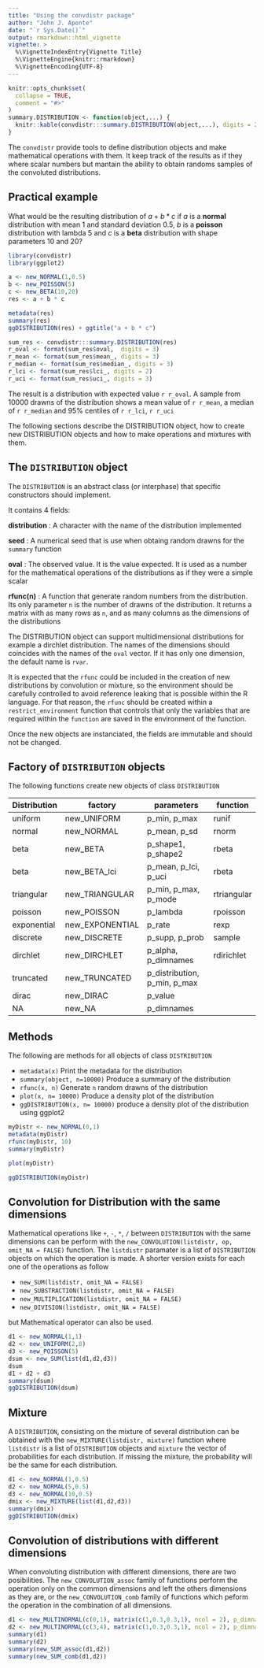 ```yaml
---
title: "Using the convdistr package"
author: "John J. Aponte"
date: "`r Sys.Date()`"
output: rmarkdown::html_vignette
vignette: >
  %\VignetteIndexEntry{Vignette Title}
  %\VignetteEngine{knitr::rmarkdown}
  %\VignetteEncoding{UTF-8}
---
```


```r
knitr::opts_chunk$set(
  collapse = TRUE,
  comment = "#>"
)
summary.DISTRIBUTION <- function(object,...) {
  knitr::kable(convdistr:::summary.DISTRIBUTION(object,...), digits = 2)
}
```

The `convdistr` provide tools to define distribution objects and make 
mathematical operations with them. It keep track of the results as if they
where scalar numbers but mantain the ability to obtain randoms samples of
the convoluted distributions.

## Practical example
What would be the resulting distribution of 
$a+b*c$ if $a$ is a __normal__ distribution with mean 1 and standard deviation 0.5,
$b$ is a __poisson__ distribution with lambda 5 and $c$ is a __beta__ distribution with
shape parameters 10 and 20?

```r
library(convdistr)
library(ggplot2)

a <- new_NORMAL(1,0.5)
b <- new_POISSON(5)
c <- new_BETA(10,20)
res <- a + b * c

metadata(res) 
summary(res)
ggDISTRIBUTION(res) + ggtitle("a + b * c")
```

```r
sum_res <- convdistr:::summary.DISTRIBUTION(res)
r_oval <- format(sum_res$oval,  digits = 3)
r_mean <- format(sum_res$mean_, digits = 3)
r_median <- format(sum_res$median_, digits = 3)
r_lci <- format(sum_res$lci_, digits = 2)
r_uci <- format(sum_res$uci_, digits = 3)
```

The result is a distribution with expected value `r r_oval`. A sample from 10000
drawns of the distribution shows a mean value of `r r_mean`, a median of `r r_median`
and 95% centiles of `r r_lci`, `r r_uci`

The following sections describe the DISTRIBUTION object, how to create 
new DISTRIBUTION objects and how to make operations and mixtures with them.

## The `DISTRIBUTION` object

The `DISTRIBUTION` is an abstract class (or interphase)
that specific constructors should implement.


It contains 4 fields:

**distribution**
      : A character with the name of the distribution implemented

**seed**
      : A numerical seed that is use when obtaing random drawns for the `summary` function

**oval**
      : The observed value. It is the value expected. It is used as a
        number for the mathematical operations of the distributions
        as if they were a simple scalar
        
**rfunc(n)**
    : A function that generate random numbers from the distribution.
      Its only parameter `n` is the number of drawns of the distribution.
      It returns a matrix with as many rows as `n`, and as many columns as the 
      dimensions of the distributions
  
The DISTRIBUTION object can support multidimensional distributions
for example a dirchlet distribution. The names of the dimensions
should coincides with the names of the `oval` vector.
If it has only one dimension, the default name is `rvar`.

It is expected that the `rfunc` could be included in the creation of new
distributions by convolution or mixture, so the environment should be carefully controlled
to avoid reference leaking that is possible within the R language. For that
reason, the `rfunc` should be created within a `restrict_environment` 
function that controls that only the variables that are required within the 
`function` are saved in the environment of the function.

Once the new objects are instanciated, the fields are immutable and should not be
changed.

## Factory of `DISTRIBUTION` objects

The following functions create new objects of class `DISTRIBUTION`

| Distribution | factory         | parameters                   | function   |
|--------------|-----------------|------------------------------|------------|
| uniform      | new_UNIFORM     | p_min, p_max                 | runif      |
| normal       | new_NORMAL      | p_mean, p_sd                 | rnorm      |
| beta         | new_BETA        | p_shape1, p_shape2           | rbeta      |
| beta         | new_BETA_lci    | p_mean, p_lci, p_uci         | rbeta      |
| triangular   | new_TRIANGULAR  | p_min, p_max, p_mode         | rtriangular|
| poisson      | new_POISSON     | p_lambda                     | rpoisson   |
| exponential  | new_EXPONENTIAL | p_rate                       | rexp       |
| discrete     | new_DISCRETE    | p_supp, p_prob               | sample     |
| dirchlet     | new_DIRCHLET    | p_alpha, p_dimnames          | rdirichlet |
| truncated    | new_TRUNCATED   | p_distribution, p_min, p_max |            |
| dirac        | new_DIRAC       | p_value                      |            |
| NA           | new_NA          | p_dimnames                   |            |

## Methods

The following are methods for all objects of class `DISTRIBUTION`

* `metadata(x)` Print the metadata for the distribution
* `summary(object, n=10000)` Produce a summary of the distribution
* `rfunc(x, n)` Generate `n` random drawns of the distribution
* `plot(x, n= 10000)` Produce a density plot of the distribution
* `ggDISTRIBUTION(x, n= 10000)` produce a density plot of the distribution using ggplot2

```r
myDistr <- new_NORMAL(0,1)
metadata(myDistr)
rfunc(myDistr, 10)
summary(myDistr)
```

```r
plot(myDistr)
```


```r
ggDISTRIBUTION(myDistr)
```

## Convolution for Distribution with the same dimensions

Mathematical operations like `+`, `-`, `*`, `/` between `DISTRIBUTION` with the 
same dimensions can be perform
with the `new_CONVOLUTION(listdistr, op, omit_NA = FALSE)` function. The `listdistr` 
paramater is a list of `DISTRIBUTION` objects on which the operation is made.
A shorter version exists for each one of the operations as follow

* `new_SUM(listdistr, omit_NA = FALSE)`
* `new_SUBSTRACTION(listdistr, omit_NA = FALSE)`
* `new_MULTIPLICATION(listdistr, omit_NA = FALSE)`
* `new_DIVISION(listdistr, omit_NA = FALSE)`

but Mathematical operator can also be used.


```r
d1 <- new_NORMAL(1,1)
d2 <- new_UNIFORM(2,8)
d3 <- new_POISSON(5)
dsum <- new_SUM(list(d1,d2,d3))
dsum
d1 + d2 + d3
summary(dsum)
ggDISTRIBUTION(dsum)

```

## Mixture

A `DISTRIBUTION`, consisting on the mixture of several distribution can be obtained
with the `new_MIXTURE(listdistr, mixture)` function where `listdistr` is a list of
`DISTRIBUTION` objects and `mixture` the vector of probabilities for each distribution.
If missing the mixture, the probability will be the same for each distribution.


```r
d1 <- new_NORMAL(1,0.5)
d2 <- new_NORMAL(5,0.5)
d3 <- new_NORMAL(10,0.5)
dmix <- new_MIXTURE(list(d1,d2,d3))
summary(dmix)
ggDISTRIBUTION(dmix)
```

## Convolution of distributions with different dimensions

When convoluting distribution with different dimensions, there
are two posibilities. The `new_CONVOLUTION_assoc` family of functions perform the operation
only on the common dimensions and left the others dimensions as they are, or 
the `new_CONVOLUTION_comb` family of functions which peform the operation in the 
combination of all dimensions.

```r
d1 <- new_MULTINORMAL(c(0,1), matrix(c(1,0.3,0.3,1), ncol = 2), p_dimnames = c("A","B"))
d2 <- new_MULTINORMAL(c(3,4), matrix(c(1,0.3,0.3,1), ncol = 2), p_dimnames = c("B","C"))
summary(d1)
summary(d2)
summary(new_SUM_assoc(d1,d2))
summary(new_SUM_comb(d1,d2))
```
